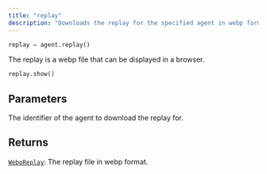 ```yaml
---
title: "replay"
description: "Downloads the replay for the specified agent in webp format"
---
```




```python
replay = agent.replay()
```

The replay is a webp file that can be displayed in a browser.

```python
replay.show()
```



## Parameters

<ParamField path="agent_id" type="str">
  The identifier of the agent to download the replay for.
</ParamField>

## Returns

[`WebpReplay`](../misc/webpreplay): The replay file in webp format.
